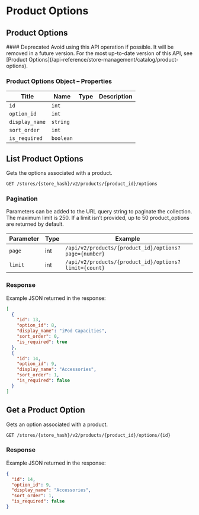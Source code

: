 # Product Options

## Product Options 

<Callout type="warning">
  #### Deprecated
  Avoid using this API operation if possible. It will be removed in a future version.
  For the most up-to-date version of this API, see [Product Options](/api-reference/store-management/catalog/product-options).
</Callout>

### Product Options Object – Properties 

| Title | Name | Type | Description |
|-|-|-|-|
| `id` | `int` |
| `option_id` | `int` |
| `display_name` | `string` |
| `sort_order` | `int` |
| `is_required` | `boolean` |

## List Product Options

Gets the options associated with a product.

`GET /stores/{store_hash}/v2/products/{product_id}/options`

### Pagination

Parameters can be added to the URL query string to paginate the collection. The maximum limit is 250\. If a limit isn’t provided, up to 50 product_options are returned by default.

| Parameter | Type | Example |
|-|-|-|
| `page` | int | `/api/v2/products/{product_id}/options?page={number}` |
| `limit` | int | `/api/v2/products/{product_id}/options?limit={count}` |

### Response

Example JSON returned in the response:

```json showLineNumbers copy
[
  {
    "id": 13,
    "option_id": 8,
    "display_name": "iPod Capacities",
    "sort_order": 0,
    "is_required": true
  },
  {
    "id": 14,
    "option_id": 9,
    "display_name": "Accessories",
    "sort_order": 1,
    "is_required": false
  }
]
```

## Get a Product Option

Gets an option associated with a product.

`GET /stores/{store_hash}/v2/products/{product_id}/options/{id}`

### Response

Example JSON returned in the response:

```json showLineNumbers copy
{
  "id": 14,
  "option_id": 9,
  "display_name": "Accessories",
  "sort_order": 1,
  "is_required": false
}
```
